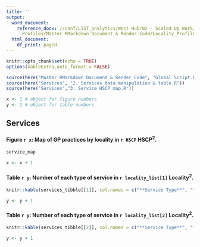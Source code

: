 ```yaml
---
title: ''
output:
  word_document:
    reference_docx: //conf/LIST_analytics/West Hub/02 - Scaled Up Work/RMarkdown/Locality
      Profiles/Master RMarkdown Document & Render Code/Locality_Profiles_Report_Template.docx
  html_document:
    df_print: paged
---
```



```r
knitr::opts_chunk$set(echo = TRUE)
options(kableExtra.auto_format = FALSE)

source(here("Master RMarkdown Document & Render Code", "Global Script.R"))
source(here("Services", "2. Services data manipulation & table.R"))
source(here("Services","3. Service HSCP map.R"))

x <- 1 # object for figure numbers
y <- 1 # object for table numbers
```


## Services

#### Figure `r x`: Map of GP practices by locality in `r HSCP` HSCP^2^.

\newline

```r
service_map

x <- x + 1
```


\newline

#### Table `r y`: Number of each type of service in `r locality_list[1]` Locality^2^.
\newline

```r
knitr::kable(services_tibble[[1]], col.names = c("**Service Type**", "**Service**", "**Number**"))

y <- y + 1
```

\newline

#### Table `r y`: Number of each type of service in `r locality_list[2]` Locality^2^.
\newline

```r
knitr::kable(services_tibble[[2]], col.names = c("**Service Type**", "**Service**", "**Number**"))

y <- y + 1
```